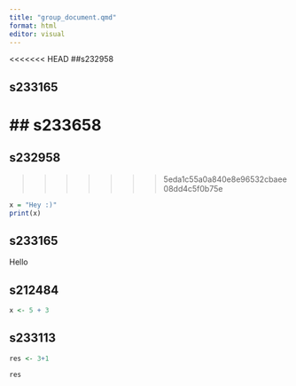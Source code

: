 ```yaml
---
title: "group_document.qmd"
format: html
editor: visual
---
```


<<<<<<< HEAD
##s232958

## s233165

## s233658
=======
## s232958
>>>>>>> 5eda1c55a0a840e8e96532cbaee08dd4c5f0b75e

```r
x = "Hey :)"
print(x)
```

## s233165

Hello

## s212484

```r
x <- 5 + 3
```

## s233113

```r
res <- 3+1

```

```r
res
```
